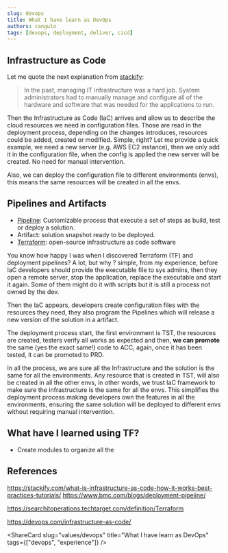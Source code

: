 ```yaml
---
slug: devops
title: What I have learn as DevOps
authors: cangulo
tags: [devops, deployment, deliver, cicd]
---
```



<!--truncate-->

## Infrastructure as Code

Let me quote the next explanation from [stackify](https://stackify.com/what-is-infrastructure-as-code-how-it-works-best-practices-tutorials/):

> In the past, managing IT infrastructure was a hard job. System administrators had to manually manage and configure all of the hardware and software that was needed for the applications to run.

Then the Infrastructure as Code (IaC) arrives and allow us to describe the cloud resources we need in configuration files. Those are read in the deployment process, depending on the changes introduces, resources could be added, created or modified. Simple, right? Let me provide a quick example, we need a new server (e.g. AWS EC2 instance), then we only add it in the configuration file, when the config is applied the new server will be created. No need for manual intervention. 

Also, we can deploy the configuration file to different environments (envs), this means the same resources will be created in all the envs.

## Pipelines and Artifacts

* [Pipeline](https://www.bmc.com/blogs/deployment-pipeline/): Customizable process that execute a set of steps as build, test or deploy a solution.
* Artifact: solution snapshot ready to be deployed.
* [Terraform](https://www.terraform.io):  open-source infrastructure as code software

You know how happy I was when I discovered Terraform (TF) and deployment pipelines? A lot, but why ? simple, from my experience, before IaC developers should provide the executable file to sys admins, then they open a remote server, stop the application, replace the executable and start it again. Some of them might do it with scripts but it is still a process not owned by the dev. 

Then the IaC appears, developers create configuration files with the resources they need, they also program the Pipelines which will release a new version of the solution in a artifact. 

The deployment process start, the first environment is TST, the resources are created, testers verify all works as expected and then, **we can promote** the same (yes the exact same!) code to ACC, again, once it has been tested, it can be promoted to PRD. 

In all the process, we are sure all the Infrastructure and the solution is the same for all the environments. Any resource that is created in TST, will also be created in all the other envs, in other words, we trust IaC framework to make sure the infrastructure is the same for all the envs.
This simplifies the deployment process making developers own the features in all the environments, ensuring the same solution will be deployed to different envs without requiring manual intervention. 

## What have I learned using TF?

* Create modules to organize all the 

## References

https://stackify.com/what-is-infrastructure-as-code-how-it-works-best-practices-tutorials/
https://www.bmc.com/blogs/deployment-pipeline/

https://searchitoperations.techtarget.com/definition/Terraform

https://devops.com/infrastructure-as-code/

<AboutMePostArea/>

<ShareCard 
  slug="values/devops" 
  title="What I have learn as DevOps" 
  tags={["devops", "experience"]} />

<Comments
  slug="values/devops"  />